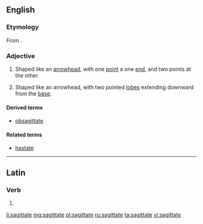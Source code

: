 ==English==

===Etymology===
From {{etyl|la|en}} {{term|sagitta||arrow|lang=la}}.

===Adjective===
{{en-adj|-}}

# Shaped like an [[arrowhead]], with one [[point]] a one [[end]], and two points at the other.
# {{botany|of leaves}} Shaped like an arrowhead, with two pointed [[lobe]]s extending downward from the [[base]].

====Derived terms====
* [[obsagittate]]

====Related terms====
* [[hastate]]

----

==Latin==

===Verb===
{{la-verb-form|sagittāte}}

# {{conjugation of|sagitto|sagittō|1|p|pres|act|imp|lang=la}}

[[li:sagittate]]
[[mg:sagittate]]
[[pl:sagittate]]
[[ru:sagittate]]
[[ta:sagittate]]
[[vi:sagittate]]